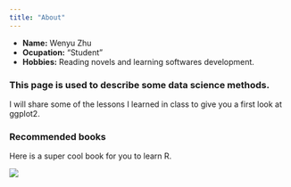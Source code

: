 ```yaml
---
title: "About"
---
```

- __Name:__ Wenyu Zhu
- __Ocupation:__ "Student"
- __Hobbies:__ Reading novels and learning softwares development.

### This page is used to describe some data science methods. 

I will share some of the lessons I learned in class to give you a first look at ggplot2.

### Recommended books
Here is a super cool book for you to learn R. 

![](200.jfif)
